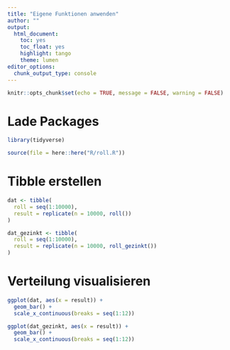 ```yaml
---
title: "Eigene Funktionen anwenden"
author: ""
output: 
  html_document: 
    toc: yes
    toc_float: yes
    highlight: tango
    theme: lumen
editor_options: 
  chunk_output_type: console
---
```


```r
knitr::opts_chunk$set(echo = TRUE, message = FALSE, warning = FALSE)
```

# Lade Packages

```r

library(tidyverse)

source(file = here::here("R/roll.R"))

```


# Tibble erstellen

```r

dat <- tibble(
  roll = seq(1:10000),
  result = replicate(n = 10000, roll())
)

dat_gezinkt <- tibble(
  roll = seq(1:10000),
  result = replicate(n = 10000, roll_gezinkt())
)

```

# Verteilung visualisieren

```r

ggplot(dat, aes(x = result)) +
  geom_bar() +
  scale_x_continuous(breaks = seq(1:12)) 
```

```r
ggplot(dat_gezinkt, aes(x = result)) +
  geom_bar() +
  scale_x_continuous(breaks = seq(1:12)) 

```

